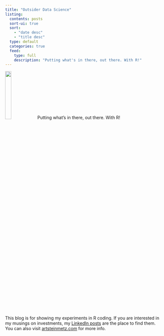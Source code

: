 ```yaml
---
title: "Outsider Data Science"
listing: 
  contents: posts
  sort-ui: true
  sort: 
    - "date desc"
    - "title desc"
  type: default
  categories: true
  feed:
    type: full
    description: "Putting what's in there, out there. With R!"
---
```

![](img/R_logo.svg.png){width="20%"} Putting what's in there, out there. With R!

::: callout-note
This blog is for showing my experiments in R coding. If you are interested in my musings on investments, my [LinkedIn posts](https://www.linkedin.com/in/asteinmetz/) are the place to find them.  You can also visit [artsteinmetz.com](https://artsteinmetz.com) for more info.
:::

